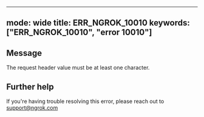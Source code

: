 
---
mode: wide
title: ERR_NGROK_10010
keywords: ["ERR_NGROK_10010", "error 10010"]
---

## Message
The request header value must be at least one character.




## Further help
If you're having trouble resolving this error, please reach out to [support@ngrok.com](mailto:support@ngrok.com?subject=Help%20with%20ERR_NGROK_10010)

